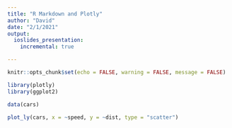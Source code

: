 ---
title: "R Markdown and Plotly"
author: "David"
date: "2/1/2021"
output: 
  ioslides_presentation: 
    incremental: true 

---

```{r setup, include=FALSE}
knitr::opts_chunk$set(echo = FALSE, warning = FALSE, message = FALSE)
```

```{r library}
library(plotly)
library(ggplot2)
```

```{r cars, message = FALSE}
data(cars)
```

```{r}
plot_ly(cars, x = ~speed, y = ~dist, type = "scatter")
```

